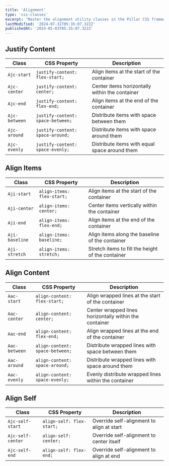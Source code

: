 ```yaml
---
title: 'Alignment'
type: 'css-classes'
excerpt: 'Master the alignment utility classes in the Pillar CSS framework. Learn how to control layout alignment using intuitive, reusable class names for flexbox and grid systems.'
lastModified: '2024-07-31T05:35:07.322Z'
publishedAt: '2024-05-03T05:35:07.322Z'
---
```


## Justify Content

| Class         | CSS Property                      | Description                                    |
| ------------- | --------------------------------- | ---------------------------------------------- |
| `Ajc-start`   | `justify-content: flex-start;`    | Align items at the start of the container      |
| `Ajc-center`  | `justify-content: center;`        | Center items horizontally within the container |
| `Ajc-end`     | `justify-content: flex-end;`      | Align items at the end of the container        |
| `Ajc-between` | `justify-content: space-between;` | Distribute items with space between them       |
| `Ajc-around`  | `justify-content: space-around;`  | Distribute items with space around them        |
| `Ajc-evenly`  | `justify-content: space-evenly;`  | Distribute items with equal space around them  |

## Align Items

| Class          | CSS Property               | Description                                       |
| -------------- | -------------------------- | ------------------------------------------------- |
| `Aji-start`    | `align-items: flex-start;` | Align items at the start of the container         |
| `Aji-center`   | `align-items: center;`     | Center items vertically within the container      |
| `Aji-end`      | `align-items: flex-end;`   | Align items at the end of the container           |
| `Aji-baseline` | `align-items: baseline;`   | Align items along the baseline of the container   |
| `Aji-stretch`  | `align-items: stretch;`    | Stretch items to fill the height of the container |

## Align Content

| Class         | CSS Property                    | Description                                            |
| ------------- | ------------------------------- | ------------------------------------------------------ |
| `Aac-start`   | `align-content: flex-start;`    | Align wrapped lines at the start of the container      |
| `Aac-center`  | `align-content: center;`        | Center wrapped lines horizontally within the container |
| `Aac-end`     | `align-content: flex-end;`      | Align wrapped lines at the end of the container        |
| `Aac-between` | `align-content: space-between;` | Distribute wrapped lines with space between them       |
| `Aac-around`  | `align-content: space-around;`  | Distribute wrapped lines with space around them        |
| `Aac-evenly`  | `align-content: space-evenly;`  | Evenly distribute wrapped lines within the container   |

## Align Self

| Class             | CSS Property              | Description                               |
| ----------------- | ------------------------- | ----------------------------------------- |
| `Ajc-self-start`  | `align-self: flex-start;` | Override self-alignment to align at start |
| `Ajc-self-center` | `align-self: center;`     | Override self-alignment to center itself  |
| `Ajc-self-end`    | `align-self: flex-end;`   | Override self-alignment to align at end   |
